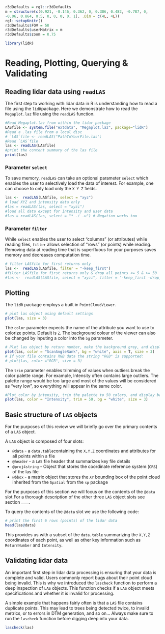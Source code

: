 ```r
r3dDefaults = rgl::r3dDefaults
m = structure(c(0.921, -0.146, 0.362, 0, 0.386, 0.482, -0.787, 0, 
-0.06, 0.864, 0.5, 0, 0, 0, 0, 1), .Dim = c(4L, 4L))
rgl::setupKnitr()
r3dDefaults$FOV = 50
r3dDefaults$userMatrix = m
r3dDefaults$zoom = 0.75

library(lidR)
```

# Reading, Plotting, Querying & Validating {-#my-section}

## Reading lidar data using `readLAS` {-#my-section}

The first step to working with lidar data in R is understanding how to read a file using the `lidR`package. Here we demonstrate how to read the `Megaplot.laz` file using the `readLAS` function.

```r
#Read Megaplot.laz from within the lidar package
LASfile <- system.file("extdata", "Megaplot.laz", package="lidR")
#Read a .las file from a local disc
# `LAS`file <- readLAS("PathToYourFile.las")
#Read `LAS`file
las <- readLAS(LASfile)
#print the content summary of the las file
print(las)
```

### Parameter `select` {-#my-section}

To save memory, `readLAS` can take an optional parameter `select` which enables the user to selectively load the data of interest. For example, one can choose to only load only the `X Y Z` fields.

```r
las <-  readLAS(LASfile, select = "xyz")
# load XYZ and intensity data only
#las = readLAS(las, select = "xyzi")
#load all data except for intensity and user data
#las = readLAS(las, select = "* -i -u") # Negation works too
```

### Parameter `filter` {-#my-section}

While `select` enables the user to select "columns" (or attributes) while reading files, `filter` allows selection of "rows" (or points) while reading. Removing data at reading time that is superfluous for your purposes saves memory and decreases computation time.

```r
# filter LASfile for first returns only
las <-  readLAS(LASfile, filter = "-keep_first")
#filter LASfile for first returns only & drop all points <= 5 & >= 50
#las <-  readLAS(LASfile, select = "xyzi", filter = "-keep_first -drop_z_below 5 -drop_z_above 50")
```

## Plotting {-#my-section}

The `lidR` package employs a built in `PointCloudViewer`.

```r
# plot las object using default settings
plot(las, size = 3)
```

The `color` parameter expects the name of the attribute you want to use to colorize points. Default is `Z`. The background colour of the viewer can also be changed by inputing a color into the `bg` parameter.

```r
# Plot las object by return number, make the background grey, and display XYZ axis
plot(las, color = "ScanAngleRank", bg = "white", axis = T, size = 3)
# If your file contains RGB data the string "RGB" is supported:
# plot(las, color ="RGB", size = 3)
```

The `trim` parameter enables trimming of values when outliers break the color palette range. For example, Intensity often contains large outliers. The palette range would be too large and most of the values will be considered as "very low", so everything will appear in the same color.

```r
#Plot color by intensity, trim the palette to 50 colors, and display background as white
plot(las, color = "Intensity", trim = 50, bg = "white", size = 3)
```

## Basic structure of `LAS` objects {-#my-section}

For the purposes of this review we will briefly go over the primary contents of a `LAS` object. 

A `LAS` object is composed of four slots: 

* `@data`  - a `data.table`containing the `X,Y,Z` coordinates and attributes for all points within a file
* `@header` - a `LAS` file header that summarizes key file details
* `@proj4string` - Object that stores the coordinate reference system (`CRS`) of the las file
* `@bbox` - a matrix object that stores the `XY` bounding box of the point cloud inherited from the `Spatial` from the `sp` package

For the purposes of this section we will focus on the contents of the `@data` slot.For a thorough description of the other three `LAS` object slots see section ____. 

To query the contents of the `@data` slot we use the following code:

```r
# print the first 6 rows (points) of the lidar data
head(las@data)

```

This provides us with a subset of the `data.table` summarizing the `X,Y,Z` coordinates of each point, as well as other key information such as `ReturnNumber` and `Intensity`.

## Validating lidar data {-#my-section}

An important first step in lidar data processing is ensuring that your data is complete and valid. Users commonly report bugs about their point cloud being invalid. This is why we introduced the `lascheck` function to perform a deep inspection of `LAS` objects. This function checks if a `LAS` object meets specifications and whether it is invalid for processing. 

A simple example that happens fairly often is that a `LAS` file contains duplicate points. This may lead to trees being detected twice, to invalid metrics, or to errors in DTM generation, and so on… Always make sure to run the `lascheck` function before digging deep into your data.

```r
lascheck(las)
```


